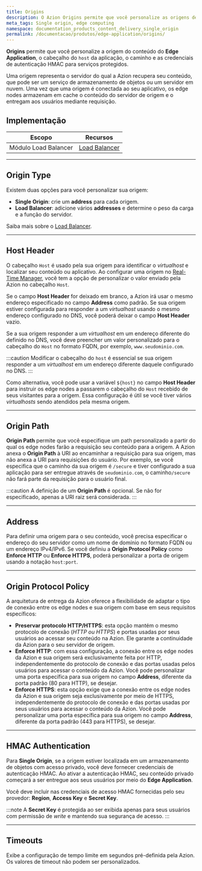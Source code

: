 ```yaml
---
title: Origins
description: O Azion Origins permite que você personalize as origens de seu conteúdo, o cabeçalho Host e as credenciais de autenticação HMAC.
meta_tags: Single origin, edge computing
namespace: documentation_products_content_delivery_single_origin
permalink: /documentacao/produtos/edge-application/origins/
---
```


**Origins** permite que você personalize a origem do conteúdo do **Edge Application**, o cabeçalho do `host` da aplicação, o caminho e as credenciais de autenticação HMAC para serviços protegidos.

Uma origem representa o servidor do qual a Azion recupera seu conteúdo, que pode ser um serviço de armazenamento de objetos ou um servidor em nuvem. Uma vez que uma origem é conectada ao seu aplicativo, os edge nodes armazenam em cache o conteúdo do servidor de origem e o entregam aos usuários mediante requisição.

## Implementação

| Escopo | Recursos |
| --- | --- |
| Módulo Load Balancer | [Load Balancer](/pt-br/documentacao/produtos/edge-application/load-balancer/) |

---

## Origin Type

Existem duas opções para você personalizar sua origem:

- **Single Origin**: crie um **address** para cada origem.
- **Load Balancer**: adicione vários **addresses** e determine o peso da carga e a função do servidor.

Saiba mais sobre o [Load Balancer](/pt-br/documentacao/produtos/edge-application/load-balancer/).

---

## Host Header

O cabeçalho `Host` é usado pela sua origem para identificar o *virtualhost* e localizar seu conteúdo ou aplicativo. Ao configurar uma origem no [Real-Time Manager](https://manager.azion.com/), você tem a opção de personalizar o valor enviado pela Azion no cabeçalho `Host`.

Se o campo **Host Header** for deixado em branco, a Azion irá usar o mesmo endereço especificado no campo **Address** como padrão. Se sua origem estiver configurada para responder a um *virtualhost* usando o mesmo endereço configurado no DNS, você poderá deixar o campo **Host Header** vazio.

Se a sua origem responder a um *virtualhost* em um endereço diferente do definido no DNS, você deve preencher um valor personalizado para o cabeçalho do `Host` no formato FQDN, por exemplo, `www.seudominio.com`.

:::caution
Modificar o cabeçalho do `host` é essencial se sua origem responder a um *virtualhost* em um endereço diferente daquele configurado no DNS.
:::

Como alternativa, você pode usar a variável `${host}` no campo **Host Header** para instruir os edge nodes a passarem o cabeçalho do `Host` recebido de seus visitantes para a origem. Essa configuração é útil se você tiver vários *virtualhosts* sendo atendidos pela mesma origem.

---

## Origin Path

**Origin Path** permite que você especifique um path personalizado a partir do qual os edge nodes farão a requisição seu conteúdo para a origem. A Azion anexa o **Origin Path** à URI ao encaminhar a requisição para sua origem, mas não anexa a URI para requisições do usuário. Por exemplo, se você especifica que o caminho da sua origem é `/secure` e tiver configurado a sua aplicação para ser entregue através de `seudominio.com`, o caminho`/secure` não fará parte da requisição para o usuário final.

:::caution
A definição de um **Origin Path** é opcional. Se não for especificado, apenas a URI raiz será considerada.
:::

---

## Address

Para definir uma origem para o seu conteúdo, você precisa especificar o endereço do seu servidor como um nome de domínio no formato FQDN ou um endereço IPv4/IPv6. Se você definiu a **Origin Protocol Policy** como **Enforce HTTP** ou **Enforce HTTPS**, poderá personalizar a porta de origem usando a notação `host:port`.

---

## Origin Protocol Policy

A arquitetura de entrega da Azion oferece a flexibilidade de adaptar o tipo de conexão entre os edge nodes e sua origem com base em seus requisitos específicos:

- **Preservar protocolo HTTP/HTTPS**: esta opção mantém o mesmo protocolo de conexão (*HTTP ou HTTPS*) e portas usadas por seus usuários ao acessar seu conteúdo na Azion. Ele garante a continuidade da Azion para o seu servidor de origem.
- **Enforce HTTP**: com essa configuração, a conexão entre os edge nodes da Azion e sua origem será exclusivamente feita por HTTP, independentemente do protocolo de conexão e das portas usadas pelos usuários para acessar o conteúdo da Azion. Você pode personalizar uma porta específica para sua origem no campo **Address**, diferente da porta padrão (80 para HTTP), se desejar.
- **Enforce HTTPS**: esta opção exige que a conexão entre os edge nodes da Azion e sua origem seja exclusivamente por meio de HTTPS, independentemente do protocolo de conexão e das portas usadas por seus usuários para acessar o conteúdo da Azion. Você pode personalizar uma porta específica para sua origem no campo **Address**, diferente da porta padrão (443 para HTTPS), se desejar.

---

## HMAC Authentication

Para **Single Origin**, se a origem estiver localizada em um armazenamento de objetos com acesso privado, você deve fornecer credenciais de autenticação HMAC. Ao ativar a autenticação HMAC, seu conteúdo privado começará a ser entregue aos seus usuários por meio do **Edge Application**.

Você deve incluir nas credenciais de acesso HMAC fornecidas pelo seu provedor: **Region**, **Access Key** e **Secret Key**.

:::note
A **Secret Key** é protegida ao ser exibida apenas para seus usuários com permissão de *write* e mantendo sua segurança de acesso.
:::

---

## Timeouts

Exibe a configuração de tempo limite em segundos pré-definida pela Azion. Os valores de timeout não podem ser personalizados.
